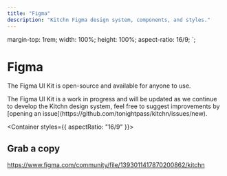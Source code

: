 ```yaml
---
title: "Figma"
description: "Kitchn Figma design system, components, and styles."
---
```



  margin-top: 1rem;
  width: 100%;
  height: 100%;
  aspect-ratio: 16/9;
`;

# Figma

The Figma UI Kit is open-source and available for anyone to use.

<Callout>
  The Figma UI Kit is a work in progress and will be updated as we continue to
  develop the Kitchn design system, feel free to suggest improvements by [opening
  an issue](https://github.com/tonightpass/kitchn/issues/new).
</Callout>

<Container styles={{ aspectRatio: "16/9" }}>
  <CustomIframe
    src="https://embed.figma.com/file/1393011417870200862/hf_embed?community_viewer=true&embed_host=tonightpass&hub_file_id=1393011417870200862&kind=&viewer=1"
  />
</Container>

## Grab a copy

https://www.figma.com/community/file/1393011417870200862/kitchn
